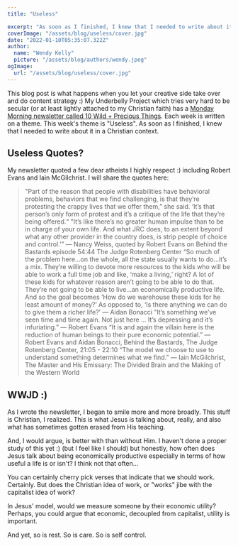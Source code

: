 ```yaml
---
title: "Useless"

excerpt: "As soon as I finished, I knew that I needed to write about it in a Christian context."
coverImage: "/assets/blog/useless/cover.jpg"
date: "2022-01-10T05:35:07.322Z"
author:
  name: "Wendy Kelly"
  picture: "/assets/blog/authors/wendy.jpeg"
ogImage:
  url: "/assets/blog/useless/cover.jpg"
---
```


This blog post is what happens when you let your creative side take over and do content strategy :)
My Underbelly Project which tries very hard to be secular (or at least lightly attached to my Christian faith) has a [Monday Morning newsletter called 10 Wild + Precious Things](http://newsletter.underbel.li/).
Each week is written on a theme. This week's theme is "Useless". As soon as I finished, I knew that I needed to write about it in a Christian context.

## Useless Quotes?

My newsletter quoted a few dear atheists I highly respect :) including Robert Evans and Iain McGilchrist. I will share the quotes here:

> "Part of the reason that people with disabilities have behavioral problems, behaviors that we find challenging, is that they’re protesting the crappy lives that we offer them,” she said. ‘It’s that person’s only form of protest and it’s a critique of the life that they’re being offered.“ "It’s like there’s no greater human impulse than to be in charge of your own life. And what JRC does, to an extent beyond what any other provider in the country does, is strip people of choice and control.’” — Nancy Weiss, quoted by Robert Evans on Behind the Bastards episode 54:44 The Judge Rotenberg Center
> “So much of the problem here…on the whole, all the state usually wants to do…it’s a mix. They’re willing to devote more resources to the kids who will be able to work a full time job and like, ‘make a living,’ right? A lot of these kids for whatever reason aren’t going to be able to do that. They’re not going to be able to live…an economically productive life. And so the goal becomes ‘How do we warehouse these kids for he least amount of money?’ As opposed to, ‘Is there anything we can do to give them a richer life?’
> — Aidan Bonacci "It’s something we’ve seen time and time again. Not just here … It’s depressing and it’s infuriating.”
> — Robert Evans “It is and again the villain here is the reduction of human beings to their pure economic potential.” — Robert Evans and Aidan Bonacci, Behind the Bastards, The Judge Rotenberg Center, 21:05 - 22:10
> “The model we choose to use to understand something determines what we find.” ― Iain McGilchrist, The Master and His Emissary: The Divided Brain and the Making of the Western World

## WWJD :)

As I wrote the newsletter, I began to smile more and more broadly. This stuff is Christian, I realized. This is what Jesus is talking about, really, and also what has sometimes gotten erased from His teaching. 

And, I would argue, is better with than without Him. I haven't done a proper study of this yet :) (but I feel like I should) but honestly, how often does Jesus talk about being economically productive especially in terms of how useful a life is or isn't? I think not that often...

You can certainly cherry pick verses that indicate that we should work. Certainly. But does the Christian idea of work, or "works" jibe with the capitalist idea of work?

In Jesus' model, would we measure someone by their economic utility? Perhaps, you could argue that economic, decoupled from capitalist, utility is important. 

And yet, so is rest. So is care. So is self control. 


